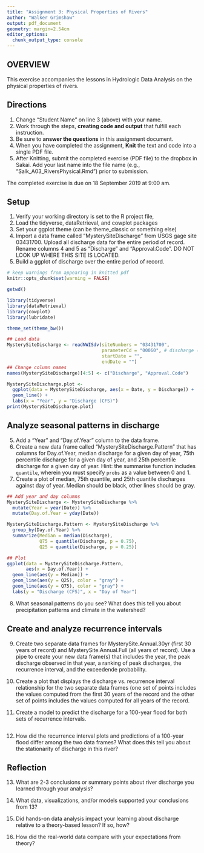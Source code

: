 ```yaml
---
title: "Assignment 3: Physical Properties of Rivers"
author: "Walker Grimshaw"
output: pdf_document
geometry: margin=2.54cm
editor_options: 
  chunk_output_type: console
---
```


## OVERVIEW

This exercise accompanies the lessons in Hydrologic Data Analysis on the physical properties of rivers. 

## Directions
1. Change "Student Name" on line 3 (above) with your name.
3. Work through the steps, **creating code and output** that fulfill each instruction.
4. Be sure to **answer the questions** in this assignment document.
6. When you have completed the assignment, **Knit** the text and code into a single PDF file.
8. After Knitting, submit the completed exercise (PDF file) to the dropbox in Sakai. Add your last name into the file name (e.g., "Salk_A03_RiversPhysical.Rmd") prior to submission.

The completed exercise is due on 18 September 2019 at 9:00 am.

## Setup

1. Verify your working directory is set to the R project file, 
2. Load the tidyverse, dataRetrieval, and cowplot packages
3. Set your ggplot theme (can be theme_classic or something else)
4. Import a data frame called "MysterySiteDischarge" from USGS gage site 03431700. Upload all discharge data for the entire period of record. Rename columns 4 and 5 as "Discharge" and "Approval.Code". DO NOT LOOK UP WHERE THIS SITE IS LOCATED. 
5. Build a ggplot of discharge over the entire period of record. 

```r
# keep warnings from appearing in knitted pdf
knitr::opts_chunk$set(warning = FALSE)

getwd()

library(tidyverse)
library(dataRetrieval)
library(cowplot)
library(lubridate)

theme_set(theme_bw())

## Load data
MysterySiteDischarge <- readNWISdv(siteNumbers = "03431700",
                                   parameterCd = "00060", # discharge (ft3/s)
                                   startDate = "",
                                   endDate = "")
## Change column names
names(MysterySiteDischarge)[4:5] <- c("Discharge", "Approval.Code")

MysterySiteDischarge.plot <- 
  ggplot(data = MysterySiteDischarge, aes(x = Date, y = Discharge)) +
  geom_line() +
  labs(x = "Year", y = "Discharge (CFS)")
print(MysterySiteDischarge.plot)  
```

## Analyze seasonal patterns in discharge

5. Add a "Year" and "Day.of.Year" column to the data frame.
6. Create a new data frame called "MysterySiteDischarge.Pattern" that has columns for Day.of.Year, median discharge for a given day of year, 75th percentile discharge for a given day of year, and 25th percentile discharge for a given day of year. Hint: the summarise function includes `quantile`, wherein you must specify `probs` as a value between 0 and 1.
7. Create a plot of median, 75th quantile, and 25th quantile discharges against day of year. Median should be black, other lines should be gray. 
```r
## Add year and day columns
MysterySiteDischarge <- MysterySiteDischarge %>%
  mutate(Year = year(Date)) %>%
  mutate(Day.of.Year = yday(Date))

MysterySiteDischarge.Pattern <- MysterySiteDischarge %>%
  group_by(Day.of.Year) %>%
  summarize(Median = median(Discharge),
            Q75 = quantile(Discharge, p = 0.75),
            Q25 = quantile(Discharge, p = 0.25))

## Plot
ggplot(data = MysterySiteDischarge.Pattern,
       aes(x = Day.of.Year)) +
  geom_line(aes(y = Median)) +
  geom_line(aes(y = Q25), color = "gray") +
  geom_line(aes(y = Q75), color = "gray") +
  labs(y = "Discharge (CFS)", x = "Day of Year")
```

8. What seasonal patterns do you see? What does this tell you about precipitation patterns and climate in the watershed?

> 

## Create and analyze recurrence intervals

9. Create two separate data frames for MysterySite.Annual.30yr (first 30 years of record) and MysterySite.Annual.Full (all years of record). Use a pipe to create your new data frame(s) that includes the year, the peak discharge observed in that year, a ranking of peak discharges, the recurrence interval, and the exceedende probability.

10. Create a plot that displays the discharge vs. recurrence interval relationship for the two separate data frames (one set of points includes the values computed from the first 30 years of the record and the other set of points includes the values computed for all years of the record. 

11. Create a model to predict the discharge for a 100-year flood for both sets of recurrence intervals. 

```r


```

12. How did the recurrence interval plots and predictions of a 100-year flood differ among the two data frames? What does this tell you about the stationarity of discharge in this river?

> 

## Reflection
13. What are 2-3 conclusions or summary points about river discharge you learned through your analysis?

>

14. What data, visualizations, and/or models supported your conclusions from 13?

> 

15. Did hands-on data analysis impact your learning about discharge relative to a theory-based lesson? If so, how?

>

16.	How did the real-world data compare with your expectations from theory?

>
